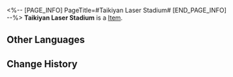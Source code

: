<%-- [PAGE_INFO]
PageTitle=#Taikiyan Laser Stadium#
[END_PAGE_INFO] --%>
{{Item Infobox
|id          = 63095
|image       = Item Taikiyan Laser Stadium.png
|type        = 
|invCategory = Relics
|rarity      = 5
|effect      = 
|description = The plane encapsulates the most advanced arena on Planet Taikiyan &mdash; the Taikiyan Stadium. The atmosphere is lively both inside and outside the dome as flags wave in the air. With all eyes on the arena, an exciting game of Roboball is about to kick off.
|source1     = [[Simulated Universe]]: World 7 - Immersion Device Redemption
}}
'''Taikiyan Laser Stadium''' is a [[Item]].

==Other Languages==
{{Other Languages
|en   = Taikiyan Laser Stadium
|zhs  = 泰科铵的镭射球场
|zht  = 泰科銨的雷射球場
|ja   = タイキヤンのレーザー球場
|ko   = 타이키얀 레이저 구장
|es   = Estadio láser de Taikiyan
|fr   = Stade laser de Taikiyan
|ru   = Лазерный стадион Тайкияна
|th   = Taikiyan Laser Stadium
|vi   = Sân Vận Động Laser Taikiyan
|de   = Laser-Stadion auf Taikiyan
|id   = Taikiyan Laser Stadium
|pt   = Estádio Laser de Taikiyan
}}

==Change History==
{{Change History|1.2}}